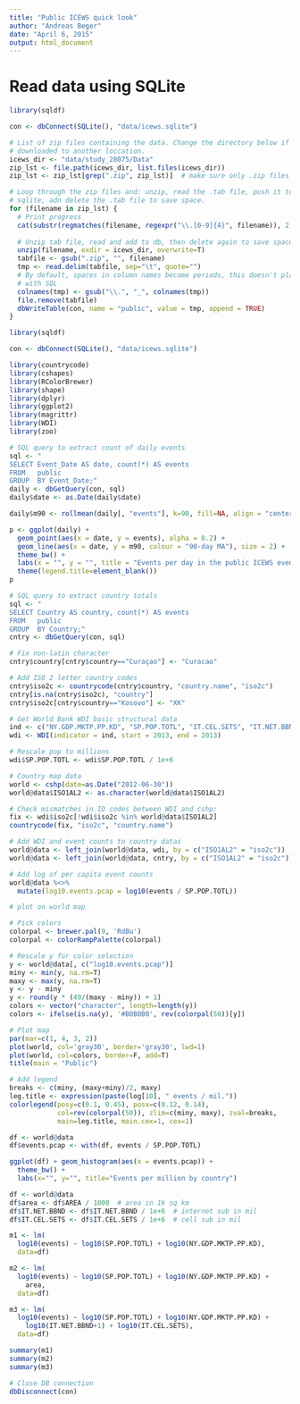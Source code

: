 ```yaml
---
title: "Public ICEWS quick look"
author: "Andreas Beger"
date: "April 6, 2015"
output: html_document
---
```


# Read data using SQLite


```r
library(sqldf)

con <- dbConnect(SQLite(), "data/icews.sqlite")

# List of zip files containing the data. Change the directory below if you
# downloaded to another loccation.
icews_dir <- "data/study_28075/Data"
zip_lst <- file.path(icews_dir, list.files(icews_dir))
zip_lst <- zip_lst[grep(".zip", zip_lst)]  # make sure only .zip files

# Loop through the zip files and: unzip, read the .tab file, push it to 
# sqlite, adn delete the .tab file to save space. 
for (filename in zip_lst) {
  # Print progress
  cat(substr(regmatches(filename, regexpr("\\.[0-9]{4}", filename)), 2, 5), "\n")
  
  # Unzip tab file, read and add to db, then delete again to save space
  unzip(filename, exdir = icews_dir, overwrite=T)
  tabfile <- gsub(".zip", "", filename)
  tmp <- read.delim(tabfile, sep="\t", quote="")
  # By default, spaces in column names become periods, this doesn't play well
  # with SQL
  colnames(tmp) <- gsub("\\.", "_", colnames(tmp))
  file.remove(tabfile)
  dbWriteTable(con, name = "public", value = tmp, append = TRUE)
}


```

```r
library(sqldf)

con <- dbConnect(SQLite(), "data/icews.sqlite")
```

```r
library(countrycode)
library(cshapes)
library(RColorBrewer)
library(shape)
library(dplyr)
library(ggplot2)
library(magrittr)
library(WDI)
library(zoo)
```


```r
# SQL query to extract count of daily events
sql <- "
SELECT Event_Date AS date, count(*) AS events
FROM   public
GROUP  BY Event_Date;"
daily <- dbGetQuery(con, sql)
daily$date <- as.Date(daily$date)

daily$m90 <- rollmean(daily[, "events"], k=90, fill=NA, align = "center")

p <- ggplot(daily) + 
  geom_point(aes(x = date, y = events), alpha = 0.2) +
  geom_line(aes(x = date, y = m90, colour = "90-day MA"), size = 2) +
  theme_bw() +
  labs(x = "", y = "", title = "Events per day in the public ICEWS event data") +
  theme(legend.title=element_blank())
p
```


```r
# SQL query to extract country totals
sql <- "
SELECT Country AS country, count(*) AS events
FROM   public
GROUP  BY Country;"
cntry <- dbGetQuery(con, sql)

# Fix non-latin character
cntry$country[cntry$country=="Curaçao"] <- "Curacao"

# Add ISO 2 letter country codes
cntry$iso2c <- countrycode(cntry$country, "country.name", "iso2c")
cntry[is.na(cntry$iso2c), "country"]
cntry$iso2c[cntry$country=="Kosovo"] <- "XK"

# Get World Bank WDI basic structural data
ind <- c("NY.GDP.MKTP.PP.KD", "SP.POP.TOTL", "IT.CEL.SETS", "IT.NET.BBND")
wdi <- WDI(indicator = ind, start = 2013, end = 2013)

# Rescale pop to millions
wdi$SP.POP.TOTL <- wdi$SP.POP.TOTL / 1e+6

# Country map data
world <- cshp(date=as.Date("2012-06-30"))
world@data$ISO1AL2 <- as.character(world@data$ISO1AL2)

# Check mismatches in ID codes between WDI and cshp:
fix <- wdi$iso2c[!wdi$iso2c %in% world@data$ISO1AL2]
countrycode(fix, "iso2c", "country.name")
```

```r
# Add WDI and event counts to country datas
world@data <- left_join(world@data, wdi, by = c("ISO1AL2" = "iso2c"))
world@data <- left_join(world@data, cntry, by = c("ISO1AL2" = "iso2c"))

# Add log of per capita event counts
world@data %<>%
  mutate(log10.events.pcap = log10(events / SP.POP.TOTL))

# plot on world map

# Pick colors
colorpal <- brewer.pal(9, 'RdBu')
colorpal <- colorRampPalette(colorpal)

# Rescale y for color selection
y <- world@data[, c("log10.events.pcap")]
miny <- min(y, na.rm=T)
maxy <- max(y, na.rm=T)
y <- y - miny
y <- round(y * (49/(maxy - miny)) + 1)
colors <- vector("character", length=length(y))
colors <- ifelse(is.na(y), '#B0B0B0', rev(colorpal(50))[y])

# Plot map
par(mar=c(1, 4, 3, 2))
plot(world, col='gray30', border='gray30', lwd=1)
plot(world, col=colors, border=F, add=T)
title(main = "Public")

# Add legend
breaks <- c(miny, (maxy+miny)/2, maxy)
leg.title <- expression(paste(log[10], " events / mil."))
colorlegend(posy=c(0.1, 0.45), posx=c(0.12, 0.14),
            col=rev(colorpal(50)), zlim=c(miny, maxy), zval=breaks,
            main=leg.title, main.cex=1, cex=1)

```


```r
df <- world@data
df$events.pcap <- with(df, events / SP.POP.TOTL)

ggplot(df) + geom_histogram(aes(x = events.pcap)) +
  theme_bw() + 
  labs(x="", y="", title="Events per million by country")
```

```r
df <- world@data
df$area <- df$AREA / 1000  # area in 1k sq km
df$IT.NET.BBND <- df$IT.NET.BBND / 1e+6  # internet sub in mil
df$IT.CEL.SETS <- df$IT.CEL.SETS / 1e+6  # cell sub in mil

m1 <- lm(
  log10(events) ~ log10(SP.POP.TOTL) + log10(NY.GDP.MKTP.PP.KD),
  data=df)

m2 <- lm(
  log10(events) ~ log10(SP.POP.TOTL) + log10(NY.GDP.MKTP.PP.KD) +
    area,
  data=df)

m3 <- lm(
  log10(events) ~ log10(SP.POP.TOTL) + log10(NY.GDP.MKTP.PP.KD) +
    log10(IT.NET.BBND+1) + log10(IT.CEL.SETS),
  data=df)

summary(m1)
summary(m2)
summary(m3)
```


```r
# Close DB connection
dbDisconnect(con)
```

